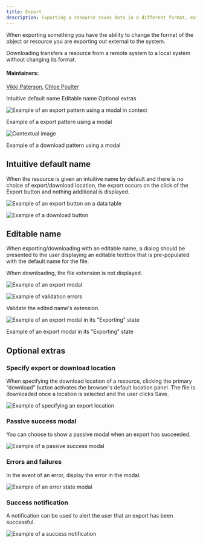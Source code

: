 ```yaml
---
title: Export
description: Exporting a resource saves data in a different format, external to the system. Downloading saves data in an unchanged format.
---
```


<PageDescription>

When exporting something you have the ability to change the format of the object or resource you are exporting out external to the system.

Downloading transfers a resource from a remote system to a local system without changing its format. 

</PageDescription>

#### Maintainers:

[Vikki Paterson](https://github.com/vikkipaterson), [Chloe Poulter](https://github.com/chloepoulterdesign)

<AnchorLinks>

<AnchorLink>Intuitive default name</AnchorLink>
<AnchorLink>Editable name</AnchorLink>
<AnchorLink small>Optional extras</AnchorLink>

</AnchorLinks>

![Example of an export pattern using a modal in context](images/0.png)

<Caption>Example of a export pattern using a modal</Caption>

![Contextual image](images/download0.png)

<Caption>Example of a download pattern using a modal</Caption>

## Intuitive default name

When the resource is given an intuitive name by default and there is no choice of export/download location, the export occurs on the click of the Export button and nothing additional is displayed.

<Row>
<Column colLg={8}>

![Example of an export button on a data table](images/1.png)

</Column>
</Row>

<Row>
 <Column colLg={8}>

![Example of a download button](images/download1.png)

 </Column>
</Row>

## Editable name

When exporting/downloading with an editable name, a dialog should be presented to the user displaying an editable textbox that is pre-populated with the default name for the file.

When downloading, the file extension is not displayed. 

<Row>
<Column colLg={8}>

![Example of an export modal](images/2.png)

![Example of validation errors](images/newimage1.png)

<Caption>Validate the edited name's extension.</Caption>

![Example of an export modal in its "Exporting" state](images/3.png)

<Caption>Example of an export modal in its "Exporting" state</Caption>

</Column>
</Row>

## Optional extras

### Specify export or download location

When specifying the download location of a resource, clicking the primary “download” button activates the browser's default location panel. The file is downloaded once a location is selected and the user clicks Save.

<Row>
<Column colLg={8}>

![Example of specifying an export location](images/newimage2.png)

</Column>
</Row>

### Passive success modal

You can choose to show a passive modal when an export has succeeded. 

<Row>
<Column colLg={8}>

![Example of a passive success modal](images/newimage3.png)

</Column>
</Row>

### Errors and failures

In the event of an error, display the error in the modal. 

<Row>
<Column colLg={8}>

![Example of an error state modal](images/newimage4.png)

</Column>
</Row>

### Success notification

A notification can be used to alert the user that an export has been successful.

<Row>
<Column colLg={8}>

![Example of a success notification](images/newimage5.png)

</Column>
</Row>
